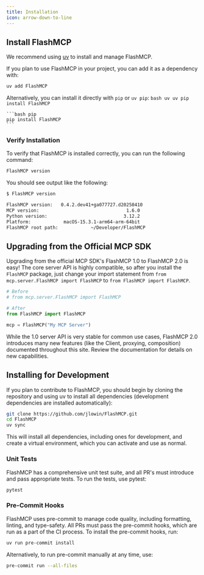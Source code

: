 ```yaml
---
title: Installation
icon: arrow-down-to-line
---
```

## Install FlashMCP

We recommend using [uv](https://docs.astral.sh/uv/getting-started/installation/) to install and manage FlashMCP.

If you plan to use FlashMCP in your project, you can add it as a dependency with:

```bash
uv add FlashMCP
```

Alternatively, you can install it directly with `pip` or `uv pip`:
<CodeGroup>
    ```bash uv
    uv pip install FlashMCP
    ```

    ```bash pip
    pip install FlashMCP
    ```
</CodeGroup>

### Verify Installation

To verify that FlashMCP is installed correctly, you can run the following command:

```bash
FlashMCP version
```

You should see output like the following:

```bash
$ FlashMCP version

FlashMCP version:   0.4.2.dev41+ga077727.d20250410
MCP version:                                1.6.0
Python version:                            3.12.2
Platform:            macOS-15.3.1-arm64-arm-64bit
FlashMCP root path:            ~/Developer/FlashMCP
```
## Upgrading from the Official MCP SDK

Upgrading from the official MCP SDK's FlashMCP 1.0 to FlashMCP 2.0 is easy! The core server API is highly compatible, so after you install the `FlashMCP` package, just change your import statement from `from mcp.server.FlashMCP import FlashMCP` to `from FlashMCP import FlashMCP`. 


```python {1-5}
# Before
# from mcp.server.FlashMCP import FlashMCP

# After
from FlashMCP import FlashMCP

mcp = FlashMCP("My MCP Server")
```

While the 1.0 server API is very stable for common use cases, FlashMCP 2.0 introduces many new features (like the Client, proxying, composition) documented throughout this site. Review the documentation for details on new capabilities.

## Installing for Development

If you plan to contribute to FlashMCP, you should begin by cloning the repository and using uv to install all dependencies (development dependencies are installed automatically):

```bash
git clone https://github.com/jlowin/FlashMCP.git
cd FlashMCP
uv sync
```

This will install all dependencies, including ones for development, and create a virtual environment, which you can activate and use as normal.

### Unit Tests

FlashMCP has a comprehensive unit test suite, and all PR's must introduce and pass appropriate tests. To run the tests, use pytest:

```bash
pytest
```

### Pre-Commit Hooks

FlashMCP uses pre-commit to manage code quality, including formatting, linting, and type-safety. All PRs must pass the pre-commit hooks, which are run as a part of the CI process. To install the pre-commit hooks, run:

```bash
uv run pre-commit install
```

Alternatively, to run pre-commit manually at any time, use:

```bash
pre-commit run --all-files
```
